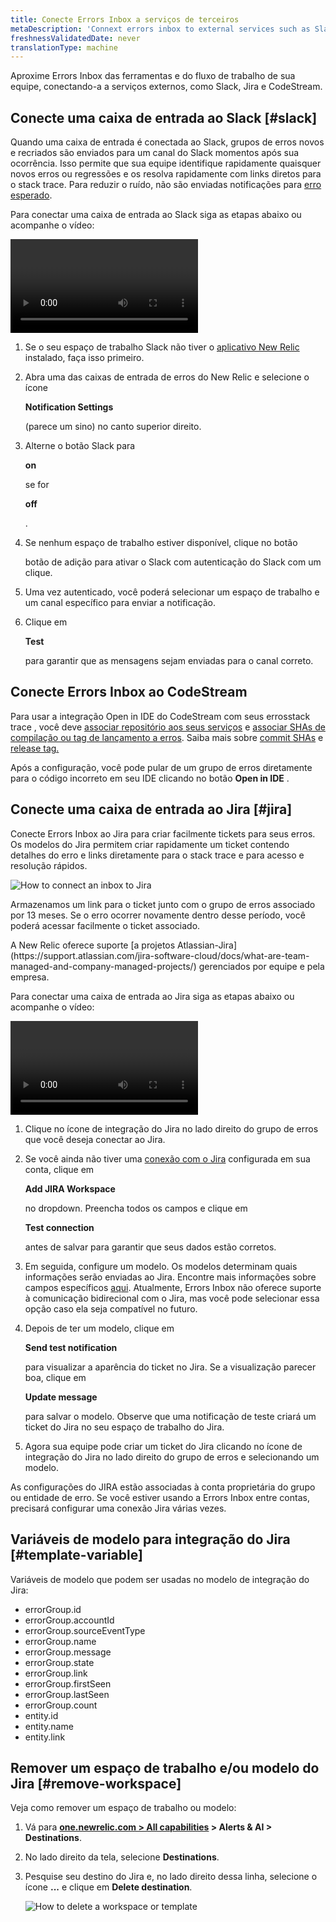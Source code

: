 ```yaml
---
title: Conecte Errors Inbox a serviços de terceiros
metaDescription: 'Connext errors inbox to external services such as Slack, Jira, and CodeStream'
freshnessValidatedDate: never
translationType: machine
---
```




Aproxime Errors Inbox das ferramentas e do fluxo de trabalho de sua equipe, conectando-a a serviços externos, como Slack, Jira e CodeStream.

## Conecte uma caixa de entrada ao Slack [#slack]

Quando uma caixa de entrada é conectada ao Slack, grupos de erros novos e recriados são enviados para um canal do Slack momentos após sua ocorrência. Isso permite que sua equipe identifique rapidamente quaisquer novos erros ou regressões e os resolva rapidamente com links diretos para o stack trace. Para reduzir o ruído, não são enviadas notificações para [erro esperado](/docs/errors-inbox/errors-inbox/#expected).

Para conectar uma caixa de entrada ao Slack siga as etapas abaixo ou acompanhe o vídeo:

<Video
  id="HEbX0dgeGGw"
  type="youtube"
/>

1. Se o seu espaço de trabalho Slack não tiver o [aplicativo New Relic](https://newrelic.slack.com/apps/AP92KQJS3-new-relic?tab=more_info) instalado, faça isso primeiro.

2. Abra uma das caixas de entrada de erros do New Relic e selecione o ícone

   <DoNotTranslate>**Notification Settings**</DoNotTranslate>

   (parece um sino) no canto superior direito.

3. Alterne o botão Slack para

   <DoNotTranslate>**on**</DoNotTranslate>

   se for

   <DoNotTranslate>**off**</DoNotTranslate>

   .

4. Se nenhum espaço de trabalho estiver disponível, clique no botão

   <Icon name="fe-plus"/>

   botão de adição para ativar o Slack com autenticação do Slack com um clique.

5. Uma vez autenticado, você poderá selecionar um espaço de trabalho e um canal específico para enviar a notificação.

6. Clique em

   <DoNotTranslate>**Test**</DoNotTranslate>

   para garantir que as mensagens sejam enviadas para o canal correto.

## Conecte Errors Inbox ao CodeStream

Para usar a integração Open in IDE do CodeStream com seus <InlinePopover type="apm"/>errosstack trace , você deve [associar repositório aos seus serviços](/docs/codestream/how-use-codestream/performance-monitoring#repo-association) e [associar SHAs de compilação ou tag de lançamento a erros](/docs/codestream/how-use-codestream/performance-monitoring#buildsha). Saiba mais sobre [commit SHAs](https://git-scm.com/book/en/v2/Git-Tools-Revision-Selection) e [release tag.](https://git-scm.com/book/en/v2/Git-Basics-Tagging)

Após a configuração, você pode pular de um grupo de erros diretamente para o código incorreto em seu IDE clicando no botão <DoNotTranslate>**Open in IDE**</DoNotTranslate> .

## Conecte uma caixa de entrada ao Jira [#jira]

Conecte Errors Inbox ao Jira para criar facilmente tickets para seus erros. Os modelos do Jira permitem criar rapidamente um ticket contendo detalhes do erro e links diretamente para o stack trace e <InlinePopover type="apm"/>para acesso e resolução rápidos.

<img
  title="How connect an inbox to Jira"
  alt="How to connect an inbox to Jira"
  src={errorsinboxJiraButtonOption}
/>

Armazenamos um link para o ticket junto com o grupo de erros associado por 13 meses. Se o erro ocorrer novamente dentro desse período, você poderá acessar facilmente o ticket associado.

<Callout variant="important">
  A New Relic oferece suporte [a projetos Atlassian-Jira](https://support.atlassian.com/jira-software-cloud/docs/what-are-team-managed-and-company-managed-projects/) gerenciados por equipe e pela empresa.
</Callout>

Para conectar uma caixa de entrada ao Jira siga as etapas abaixo ou acompanhe o vídeo:

<Video
  id="v2frs2Pyjfw"
  type="youtube"
/>

1. Clique no ícone de integração do Jira no lado direito do grupo de erros que você deseja conectar ao Jira.

2. Se você ainda não tiver uma [conexão com o Jira](/docs/alerts-applied-intelligence/notifications/notification-integrations/#set-up-jira) configurada em sua conta, clique em

   <DoNotTranslate>**Add JIRA Workspace**</DoNotTranslate>

   no dropdown. Preencha todos os campos e clique em

   <DoNotTranslate>**Test connection**</DoNotTranslate>

   antes de salvar para garantir que seus dados estão corretos.

3. Em seguida, configure um modelo. Os modelos determinam quais informações serão enviadas ao Jira. Encontre mais informações sobre campos específicos [aqui](/docs/alerts-applied-intelligence/notifications/notification-integrations/#configure-jira-message-template). Atualmente, Errors Inbox não oferece suporte à comunicação bidirecional com o Jira, mas você pode selecionar essa opção caso ela seja compatível no futuro.

4. Depois de ter um modelo, clique em

   <DoNotTranslate>**Send test notification**</DoNotTranslate>

   para visualizar a aparência do ticket no Jira. Se a visualização parecer boa, clique em

   <DoNotTranslate>**Update message**</DoNotTranslate>

   para salvar o modelo. Observe que uma notificação de teste criará um ticket do Jira no seu espaço de trabalho do Jira.

5. Agora sua equipe pode criar um ticket do Jira clicando no ícone de integração do Jira no lado direito do grupo de erros e selecionando um modelo.

As configurações do JIRA estão associadas à conta proprietária do grupo ou entidade de erro. Se você estiver usando a Errors Inbox entre contas, precisará configurar uma conexão Jira várias vezes.

## Variáveis de modelo para integração do Jira [#template-variable]

Variáveis de modelo que podem ser usadas no modelo de integração do Jira:

* errorGroup.id
* errorGroup.accountId
* errorGroup.sourceEventType
* errorGroup.name
* errorGroup.message
* errorGroup.state
* errorGroup.link
* errorGroup.firstSeen
* errorGroup.lastSeen
* errorGroup.count
* entity.id
* entity.name
* entity.link

## Remover um espaço de trabalho e/ou modelo do Jira [#remove-workspace]

Veja como remover um espaço de trabalho ou modelo:

1. Vá para <DoNotTranslate>**[one.newrelic.com > All capabilities](https://one.newrelic.com/all-capabilities) > Alerts & AI > Destinations**</DoNotTranslate>.

2. No lado direito da tela, selecione <DoNotTranslate>**Destinations**</DoNotTranslate>.

3. Pesquise seu destino do Jira e, no lado direito dessa linha, selecione o ícone <DoNotTranslate>**...**</DoNotTranslate> e clique em <DoNotTranslate>**Delete destination**</DoNotTranslate>.

   <img
     title="How to delete a workspace or template"
     alt="How to delete a workspace or template"
     src={errorsinboxDeleteSource}
   />